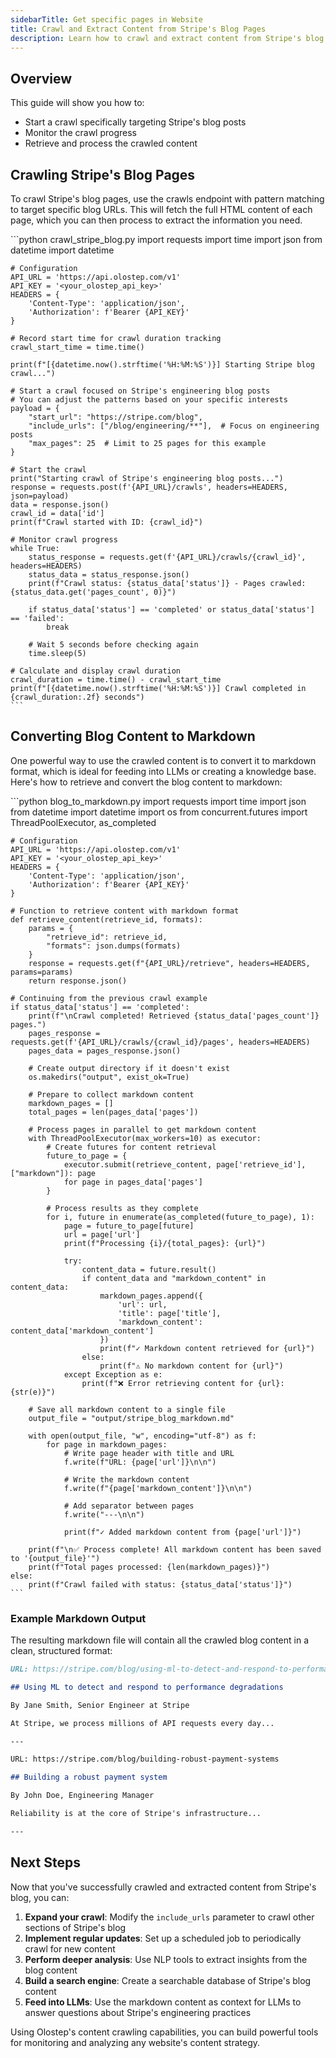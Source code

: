 ```yaml
---
sidebarTitle: Get specific pages in Website
title: Crawl and Extract Content from Stripe's Blog Pages
description: Learn how to crawl and extract content from Stripe's blog posts.
---
```


## Overview

This guide will show you how to:

- Start a crawl specifically targeting Stripe's blog posts
- Monitor the crawl progress
- Retrieve and process the crawled content

## Crawling Stripe's Blog Pages

To crawl Stripe's blog pages, use the crawls endpoint with pattern matching to target specific blog URLs. This will fetch the full HTML content of each page, which you can then process to extract the information you need.

<CodeGroup>
    ```python crawl_stripe_blog.py
    import requests
    import time
    import json
    from datetime import datetime

    # Configuration
    API_URL = 'https://api.olostep.com/v1'
    API_KEY = '<your_olostep_api_key>'
    HEADERS = {
        'Content-Type': 'application/json',
        'Authorization': f'Bearer {API_KEY}'
    }

    # Record start time for crawl duration tracking
    crawl_start_time = time.time()
    
    print(f"[{datetime.now().strftime('%H:%M:%S')}] Starting Stripe blog crawl...")
    
    # Start a crawl focused on Stripe's engineering blog posts
    # You can adjust the patterns based on your specific interests
    payload = {
        "start_url": "https://stripe.com/blog",
        "include_urls": ["/blog/engineering/**"],  # Focus on engineering posts
        "max_pages": 25  # Limit to 25 pages for this example
    }

    # Start the crawl
    print("Starting crawl of Stripe's engineering blog posts...")
    response = requests.post(f'{API_URL}/crawls', headers=HEADERS, json=payload)
    data = response.json()
    crawl_id = data['id']
    print(f"Crawl started with ID: {crawl_id}")

    # Monitor crawl progress
    while True:
        status_response = requests.get(f'{API_URL}/crawls/{crawl_id}', headers=HEADERS)
        status_data = status_response.json()
        print(f"Crawl status: {status_data['status']} - Pages crawled: {status_data.get('pages_count', 0)}")
        
        if status_data['status'] == 'completed' or status_data['status'] == 'failed':
            break
            
        # Wait 5 seconds before checking again
        time.sleep(5)

    # Calculate and display crawl duration
    crawl_duration = time.time() - crawl_start_time
    print(f"[{datetime.now().strftime('%H:%M:%S')}] Crawl completed in {crawl_duration:.2f} seconds")
    ```
</CodeGroup>

## Converting Blog Content to Markdown

One powerful way to use the crawled content is to convert it to markdown format, which is ideal for feeding into LLMs or creating a knowledge base. Here's how to retrieve and convert the blog content to markdown:

<CodeGroup>
    ```python blog_to_markdown.py
    import requests
    import time
    import json
    from datetime import datetime
    import os
    from concurrent.futures import ThreadPoolExecutor, as_completed

    # Configuration
    API_URL = 'https://api.olostep.com/v1'
    API_KEY = '<your_olostep_api_key>'
    HEADERS = {
        'Content-Type': 'application/json',
        'Authorization': f'Bearer {API_KEY}'
    }

    # Function to retrieve content with markdown format
    def retrieve_content(retrieve_id, formats):
        params = {
            "retrieve_id": retrieve_id,
            "formats": json.dumps(formats)
        }
        response = requests.get(f"{API_URL}/retrieve", headers=HEADERS, params=params)
        return response.json()

    # Continuing from the previous crawl example
    if status_data['status'] == 'completed':
        print(f"\nCrawl completed! Retrieved {status_data['pages_count']} pages.")
        pages_response = requests.get(f'{API_URL}/crawls/{crawl_id}/pages', headers=HEADERS)
        pages_data = pages_response.json()
        
        # Create output directory if it doesn't exist
        os.makedirs("output", exist_ok=True)
        
        # Prepare to collect markdown content
        markdown_pages = []
        total_pages = len(pages_data['pages'])
        
        # Process pages in parallel to get markdown content
        with ThreadPoolExecutor(max_workers=10) as executor:
            # Create futures for content retrieval
            future_to_page = {
                executor.submit(retrieve_content, page['retrieve_id'], ["markdown"]): page
                for page in pages_data['pages']
            }
            
            # Process results as they complete
            for i, future in enumerate(as_completed(future_to_page), 1):
                page = future_to_page[future]
                url = page['url']
                print(f"Processing {i}/{total_pages}: {url}")
                
                try:
                    content_data = future.result()
                    if content_data and "markdown_content" in content_data:
                        markdown_pages.append({
                            'url': url,
                            'title': page['title'],
                            'markdown_content': content_data['markdown_content']
                        })
                        print(f"✓ Markdown content retrieved for {url}")
                    else:
                        print(f"⚠ No markdown content for {url}")
                except Exception as e:
                    print(f"❌ Error retrieving content for {url}: {str(e)}")
        
        # Save all markdown content to a single file
        output_file = "output/stripe_blog_markdown.md"
        
        with open(output_file, "w", encoding="utf-8") as f:
            for page in markdown_pages:
                # Write page header with title and URL
                f.write(f"URL: {page['url']}\n\n")
                
                # Write the markdown content
                f.write(f"{page['markdown_content']}\n\n")
                
                # Add separator between pages
                f.write("---\n\n")
                
                print(f"✓ Added markdown content from {page['url']}")

        print(f"\n✅ Process complete! All markdown content has been saved to '{output_file}'")
        print(f"Total pages processed: {len(markdown_pages)}")
    else:
        print(f"Crawl failed with status: {status_data['status']}")
    ```
</CodeGroup>

### Example Markdown Output

The resulting markdown file will contain all the crawled blog content in a clean, structured format:

```markdown
URL: https://stripe.com/blog/using-ml-to-detect-and-respond-to-performance-degradations

## Using ML to detect and respond to performance degradations

By Jane Smith, Senior Engineer at Stripe

At Stripe, we process millions of API requests every day...

---

URL: https://stripe.com/blog/building-robust-payment-systems

## Building a robust payment system

By John Doe, Engineering Manager

Reliability is at the core of Stripe's infrastructure...

---
```

## Next Steps

Now that you've successfully crawled and extracted content from Stripe's blog, you can:

1. **Expand your crawl**: Modify the `include_urls` parameter to crawl other sections of Stripe's blog
2. **Implement regular updates**: Set up a scheduled job to periodically crawl for new content
3. **Perform deeper analysis**: Use NLP tools to extract insights from the blog content
4. **Build a search engine**: Create a searchable database of Stripe's blog content
5. **Feed into LLMs**: Use the markdown content as context for LLMs to answer questions about Stripe's engineering practices

Using Olostep's content crawling capabilities, you can build powerful tools for monitoring and analyzing any website's content strategy.